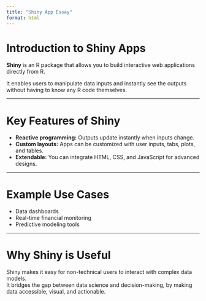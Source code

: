 ```yaml
---
title: "Shiny App Essay"
format: html
---
```


# Introduction to Shiny Apps

**Shiny** is an R package that allows you to build interactive web applications directly from R. 

It enables users to manipulate data inputs and instantly see the outputs without having to know any R code themselves.

---

# Key Features of Shiny

- **Reactive programming:** Outputs update instantly when inputs change.
- **Custom layouts:** Apps can be customized with user inputs, tabs, plots, and tables.
- **Extendable:** You can integrate HTML, CSS, and JavaScript for advanced designs.

---

# Example Use Cases

- Data dashboards
- Real-time financial monitoring
- Predictive modeling tools

---

# Why Shiny is Useful

Shiny makes it easy for non-technical users to interact with complex data models.  
It bridges the gap between data science and decision-making, by making data accessible, visual, and actionable.
